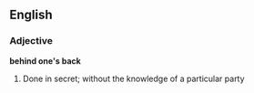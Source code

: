 ==English==

===Adjective===
'''behind one&#39;s back'''

# Done in secret; without the knowledge of a particular party